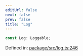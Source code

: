 ```yaml
---
editUrl: false
next: false
prev: false
title: "Log"
---
```


```ts
const Log: Loggable;
```

Defined in: [package/src/log.ts:246](https://github.com/KingsBeCattz/uncmd/blob/bad6bae9d56c0bb79ede2176419790e96cc812b7/package/src/log.ts#L246)
